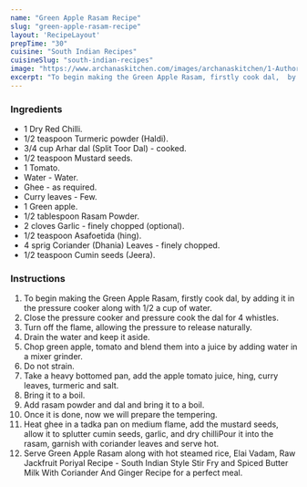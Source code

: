 ---
name: "Green Apple Rasam Recipe"
slug: "green-apple-rasam-recipe"
layout: 'RecipeLayout'
prepTime: "30"
cuisine: "South Indian Recipes"
cuisineSlug: "south-indian-recipes"
image: "https://www.archanaskitchen.com/images/archanaskitchen/1-Author/Neeru_Srikanth/Green_apple_rasam.jpg"
excerpt: "To begin making the Green Apple Rasam, firstly cook dal,  by adding it in the pressure cooker along with 12 a cup of water"
---

### Ingredients

- 1 Dry Red Chilli.
- 1/2 teaspoon Turmeric powder (Haldi).
- 3/4 cup Arhar dal (Split Toor Dal) - cooked.
- 1/2 teaspoon Mustard seeds.
- 1 Tomato.
- Water - Water.
- Ghee - as required.
- Curry leaves - Few.
- 1 Green apple.
- 1/2 tablespoon Rasam Powder.
- 2 cloves Garlic - finely chopped (optional).
- 1/2 teaspoon Asafoetida (hing).
- 4 sprig Coriander (Dhania) Leaves - finely chopped.
- 1/2 teaspoon Cumin seeds (Jeera).

### Instructions

1. To begin making the Green Apple Rasam, firstly cook dal,  by adding it in the pressure cooker along with 1/2 a cup of water.
1. Close the pressure cooker and pressure cook the dal for 4 whistles.
1. Turn off the flame, allowing the pressure to release naturally.
1. Drain the water and keep it aside.
1. Chop green apple, tomato and blend them into a juice by adding water in a mixer grinder.
1. Do not strain.
1. Take a heavy bottomed pan, add the apple tomato juice, hing, curry leaves, turmeric and salt.
1. Bring it to a boil.
1. Add rasam powder and dal and bring it to a boil.
1. Once it is done, now we will prepare the tempering.
1. Heat ghee in a tadka pan on medium flame, add the mustard seeds, allow it to splutter cumin seeds, garlic, and dry chilliPour it into the rasam, garnish with coriander leaves and serve hot.
1. Serve Green Apple Rasam along with hot steamed rice, Elai Vadam, Raw Jackfruit Poriyal Recipe - South Indian Style Stir Fry and Spiced Butter Milk With Coriander And Ginger Recipe for a perfect meal.
